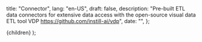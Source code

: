   title: "Connector",
  lang: "en-US",
  draft: false,
  description: "Pre-built ETL data connectors for extensive data access with the open-source visual data ETL tool VDP https://github.com/instill-ai/vdp",
  date: "",
};

  <DocsLayout meta={meta}>{children}</DocsLayout>
);


